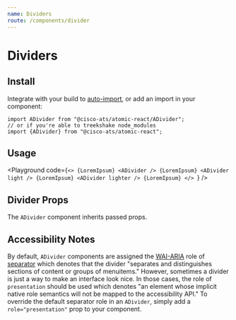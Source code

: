 ```yaml
---
name: Dividers
route: /components/divider
---
```



# Dividers

## Install

Integrate with your build to [auto-import](?path=/docs/getting-started--page#integrating), or add an import in your component:

```
import ADivider from "@cisco-ats/atomic-react/ADivider";
// or if you're able to treekshake node_modules
import {ADivider} from "@cisco-ats/atomic-react";
```

## Usage

<Playground
  code={`<>
  {LoremIpsum}
  <ADivider />
  {LoremIpsum}
  <ADivider light />
  {LoremIpsum}
  <ADivider lighter />
  {LoremIpsum}
</>
`}
/>

## Divider Props

The `ADivider` component inherits passed props.

<Props of="ADivider" />

## Accessibility Notes

By default, `ADivider` components are assigned the [WAI-ARIA](https://www.w3.org/WAI/standards-guidelines/aria/) role of [separator](https://www.w3.org/TR/wai-aria/#separator) which denotes that the divider "separates and distinguishes sections of content or groups of menuitems." However, sometimes a divider is just a way to make an interface look nice. In those cases, the role of `presentation` should be used which denotes "an element whose implicit native role semantics will not be mapped to the accessibility API." To override the default separator role in an `ADivider`, simply add a `role="presentation"` prop to your component.
